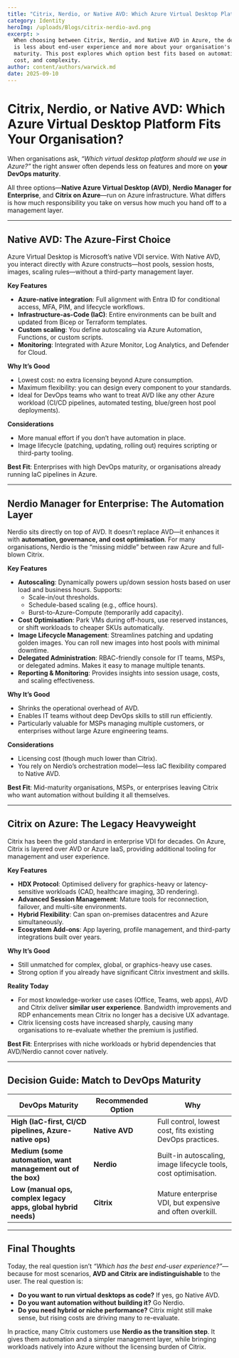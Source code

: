 ```yaml
---
title: "Citrix, Nerdio, or Native AVD: Which Azure Virtual Desktop Platform Fits Your Organisation?"
category: Identity
heroImg: /uploads/Blogs/citrix-nerdio-avd.png
excerpt: >
  When choosing between Citrix, Nerdio, and Native AVD in Azure, the decision
  is less about end-user experience and more about your organisation's DevOps
  maturity. This post explores which option best fits based on automation,
  cost, and complexity.
author: content/authors/warwick.md
date: 2025-09-10
---
```


# Citrix, Nerdio, or Native AVD: Which Azure Virtual Desktop Platform Fits Your Organisation?

When organisations ask, *“Which virtual desktop platform should we use in Azure?”* the right answer often depends less on features and more on **your DevOps maturity**.  

All three options—**Native Azure Virtual Desktop (AVD)**, **Nerdio Manager for Enterprise**, and **Citrix on Azure**—run on Azure infrastructure. What differs is how much responsibility you take on versus how much you hand off to a management layer.  

---

## Native AVD: The Azure-First Choice

Azure Virtual Desktop is Microsoft’s native VDI service. With Native AVD, you interact directly with Azure constructs—host pools, session hosts, images, scaling rules—without a third-party management layer.  

**Key Features**
- **Azure-native integration**: Full alignment with Entra ID for conditional access, MFA, PIM, and lifecycle workflows.  
- **Infrastructure-as-Code (IaC)**: Entire environments can be built and updated from Bicep or Terraform templates.  
- **Custom scaling**: You define autoscaling via Azure Automation, Functions, or custom scripts.  
- **Monitoring**: Integrated with Azure Monitor, Log Analytics, and Defender for Cloud.  

**Why It’s Good**
- Lowest cost: no extra licensing beyond Azure consumption.  
- Maximum flexibility: you can design every component to your standards.  
- Ideal for DevOps teams who want to treat AVD like any other Azure workload (CI/CD pipelines, automated testing, blue/green host pool deployments).  

**Considerations**
- More manual effort if you don’t have automation in place.  
- Image lifecycle (patching, updating, rolling out) requires scripting or third-party tooling.  

**Best Fit**: Enterprises with high DevOps maturity, or organisations already running IaC pipelines in Azure.  

---

## Nerdio Manager for Enterprise: The Automation Layer

Nerdio sits directly on top of AVD. It doesn’t replace AVD—it enhances it with **automation, governance, and cost optimisation**. For many organisations, Nerdio is the “missing middle” between raw Azure and full-blown Citrix.  

**Key Features**
- **Autoscaling**: Dynamically powers up/down session hosts based on user load and business hours. Supports:  
  - Scale-in/out thresholds.  
  - Schedule-based scaling (e.g., office hours).  
  - Burst-to-Azure-Compute (temporarily add capacity).  
- **Cost Optimisation**: Park VMs during off-hours, use reserved instances, or shift workloads to cheaper SKUs automatically.  
- **Image Lifecycle Management**: Streamlines patching and updating golden images. You can roll new images into host pools with minimal downtime.  
- **Delegated Administration**: RBAC-friendly console for IT teams, MSPs, or delegated admins. Makes it easy to manage multiple tenants.  
- **Reporting & Monitoring**: Provides insights into session usage, costs, and scaling effectiveness.  

**Why It’s Good**
- Shrinks the operational overhead of AVD.  
- Enables IT teams without deep DevOps skills to still run efficiently.  
- Particularly valuable for MSPs managing multiple customers, or enterprises without large Azure engineering teams.  

**Considerations**
- Licensing cost (though much lower than Citrix).  
- You rely on Nerdio’s orchestration model—less IaC flexibility compared to Native AVD.  

**Best Fit**: Mid-maturity organisations, MSPs, or enterprises leaving Citrix who want automation without building it all themselves.  

---

## Citrix on Azure: The Legacy Heavyweight

Citrix has been the gold standard in enterprise VDI for decades. On Azure, Citrix is layered over AVD or Azure IaaS, providing additional tooling for management and user experience.  

**Key Features**
- **HDX Protocol**: Optimised delivery for graphics-heavy or latency-sensitive workloads (CAD, healthcare imaging, 3D rendering).  
- **Advanced Session Management**: Mature tools for reconnection, failover, and multi-site environments.  
- **Hybrid Flexibility**: Can span on-premises datacentres and Azure simultaneously.  
- **Ecosystem Add-ons**: App layering, profile management, and third-party integrations built over years.  

**Why It’s Good**
- Still unmatched for complex, global, or graphics-heavy use cases.  
- Strong option if you already have significant Citrix investment and skills.  

**Reality Today**
- For most knowledge-worker use cases (Office, Teams, web apps), AVD and Citrix deliver **similar user experience**. Bandwidth improvements and RDP enhancements mean Citrix no longer has a decisive UX advantage.  
- Citrix licensing costs have increased sharply, causing many organisations to re-evaluate whether the premium is justified.  

**Best Fit**: Enterprises with niche workloads or hybrid dependencies that AVD/Nerdio cannot cover natively.  

---

## Decision Guide: Match to DevOps Maturity

| DevOps Maturity | Recommended Option | Why |
|-----------------|-------------------|-----|
| **High (IaC-first, CI/CD pipelines, Azure-native ops)** | **Native AVD** | Full control, lowest cost, fits existing DevOps practices. |
| **Medium (some automation, want management out of the box)** | **Nerdio** | Built-in autoscaling, image lifecycle tools, cost optimisation. |
| **Low (manual ops, complex legacy apps, global hybrid needs)** | **Citrix** | Mature enterprise VDI, but expensive and often overkill. |

---

## Final Thoughts

Today, the real question isn’t *“Which has the best end-user experience?”*—because for most scenarios, **AVD and Citrix are indistinguishable** to the user. The real question is:  

- **Do you want to run virtual desktops as code?** If yes, go Native AVD.  
- **Do you want automation without building it?** Go Nerdio.  
- **Do you need hybrid or niche performance?** Citrix might still make sense, but rising costs are driving many to re-evaluate.  

In practice, many Citrix customers use **Nerdio as the transition step**. It gives them automation and a simpler management layer, while bringing workloads natively into Azure without the licensing burden of Citrix.  
